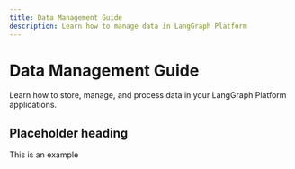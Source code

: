 ```yaml
---
title: Data Management Guide
description: Learn how to manage data in LangGraph Platform
---
```


# Data Management Guide

Learn how to store, manage, and process data in your LangGraph Platform applications. 

## Placeholder heading

This is an example